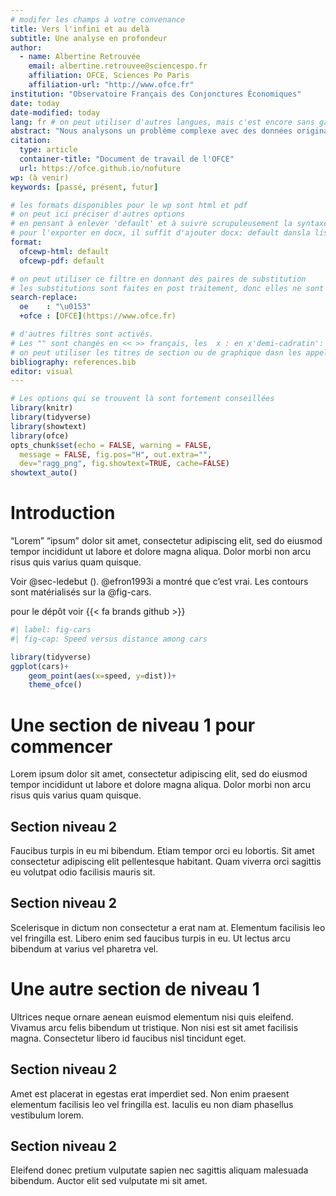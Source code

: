 ```yaml
---
# modifer les champs à votre convenance
title: Vers l'infini et au delà
subtitle: Une analyse en profondeur
author:
  - name: Albertine Retrouvée
    email: albertine.retrouvee@sciencespo.fr
    affiliation: OFCE, Sciences Po Paris
    affiliation-url: "http://www.ofce.fr"
institution: "Observatoire Français des Conjonctures Économiques"
date: today
date-modified: today
lang: fr # on peut utiliser d'autres langues, mais c'est encore sans garantie
abstract: "Nous analysons un problème complexe avec des données originales et trouvons 3 éléments notables, 1 ... 2... 3..."
citation:
  type: article
  container-title: "Document de travail de l'OFCE"
  url: https://ofce.github.io/nofuture
wp: (à venir)
keywords: [passé, présent, futur]

# les formats disponibles pour le wp sont html et pdf
# on peut ici préciser d'autres options 
# en pensant à enlever 'default' et à suivre scrupuleusement la syntaxe de YAML
# pour l'exporter en docx, il suffit d'ajouter docx: default dansla liste des formats
format:
  ofcewp-html: default
  ofcewp-pdf: default

# on peut utiliser ce filtre en donnant des paires de substitution
# les substitutions sont faites en post traitement, donc elles ne sont pas visibles à l'édition
search-replace: 
  oe    : "\u0153"
  +ofce : [OFCE](https://www.ofce.fr) 

# d'autres filtres sont activés.
# Les "" sont changés en << >> français, les  x : en x'demi-cadratin':
# on peut utiliser les titres de section ou de graphique dasn les appels (nameref)
bibliography: references.bib
editor: visual
---
```


```r
# Les options qui se trouvent là sont fortement conseillées
library(knitr)
library(tidyverse)
library(showtext) 
library(ofce)
opts_chunk$set(echo = FALSE, warning = FALSE,
  message = FALSE, fig.pos="H", out.extra="",
  dev="ragg_png", fig.showtext=TRUE, cache=FALSE)
showtext_auto()
```

# Introduction {#sec-introduction .unnumbered}

"Lorem" "ipsum" dolor sit amet, consectetur adipiscing elit, sed do eiusmod tempor incididunt ut labore et dolore magna aliqua. Dolor morbi non arcu risus quis varius quam quisque.

Voir @sec-ledebut (\nameref{sec-ledebut}). @efron1993i a montré que c'est vrai. Les contours sont matérialisés sur la @fig-cars.

pour le dépôt voir {{< fa brands github >}}

```r
#| label: fig-cars
#| fig-cap: Speed versus distance among cars

library(tidyverse)
ggplot(cars)+
    geom_point(aes(x=speed, y=dist))+
    theme_ofce()
```

# Une section de niveau 1 pour commencer {#sec-ledebut}

Lorem ipsum dolor sit amet, consectetur adipiscing elit, sed do eiusmod tempor incididunt ut labore et dolore magna aliqua. Dolor morbi non arcu risus quis varius quam quisque.

## Section niveau 2 {#sec-cacontinue}

Faucibus turpis in eu mi bibendum. Etiam tempor orci eu lobortis. Sit amet consectetur adipiscing elit pellentesque habitant. Quam viverra orci sagittis eu volutpat odio facilisis mauris sit.

## Section niveau 2 {#sec-encore}

Scelerisque in dictum non consectetur a erat nam at. Elementum facilisis leo vel fringilla est. Libero enim sed faucibus turpis in eu. Ut lectus arcu bibendum at varius vel pharetra vel.

# Une autre section de niveau 1 {#sec-etencore}

Ultrices neque ornare aenean euismod elementum nisi quis eleifend. Vivamus arcu felis bibendum ut tristique. Non nisi est sit amet facilisis magna. Consectetur libero id faucibus nisl tincidunt eget.

## Section niveau 2 {#sec-ca-continue}

Amet est placerat in egestas erat imperdiet sed. Non enim praesent elementum facilisis leo vel fringilla est. Iaculis eu non diam phasellus vestibulum lorem.

## Section niveau 2 {#sec-encoreetencore}

Eleifend donec pretium vulputate sapien nec sagittis aliquam malesuada bibendum. Auctor elit sed vulputate mi sit amet.
